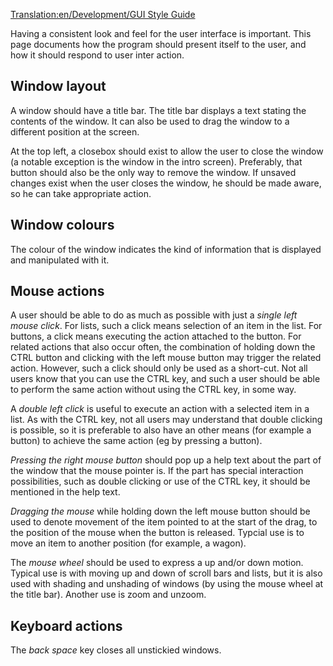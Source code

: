 [[Translation:en/Development/GUI Style Guide]]
{{en/Incomplete}}

Having a consistent look and feel for the user interface is important.
This page documents how the program should present itself to the user, and how it should respond to user inter action.

== Window layout ==
A window should have a title bar. The title bar displays a text stating the contents of the window. It can also be used to drag the window to a different position at the screen.

At the top left, a closebox should exist to allow the user to close the window (a notable exception is the window in the intro screen). Preferably, that button should also be the only way to remove the window. If unsaved changes exist when the user closes the window, he should be made aware, so he can take appropriate action.

== Window colours ==
The colour of the window indicates the kind of information that is displayed and manipulated with it.


== Mouse actions ==
A user should be able to do as much as possible with just a ''single left mouse click''. For lists, such a click means selection of an item in the
list. For buttons, a click means executing the action attached to the button. For related actions that also occur often, the combination of holding down the CTRL button and clicking with the left mouse button may trigger the related action.
However, such a click should only be used as a short-cut. Not all users know that you can use the CTRL key, and such a user should be able to perform the same action without using the CTRL key, in some way.

A ''double left click'' is useful to execute an action with a selected item in a list. As with the CTRL key, not all users may understand that double clicking is possible, so it is preferable to also have an other means (for example a button) to achieve the same action (eg by pressing a button).

''Pressing the right mouse button'' should pop up a help text about the part of the window that the mouse pointer is. If the part has special interaction possibilities, such as double clicking or use of the CTRL key, it should be mentioned in the help text.

''Dragging the mouse'' while holding down the left mouse button should be used to denote movement of the item pointed to at the start of the drag, to the position of the mouse when the button is released. Typcial use is to move an item to another position (for example, a wagon).

The ''mouse wheel'' should be used to express a up and/or down motion. Typical use is with moving up and down of scroll bars and lists, but it is also used with shading and unshading of windows (by using the mouse wheel at the title bar).
Another use is zoom and unzoom.

== Keyboard actions ==
The ''back space'' key closes all unstickied windows.
